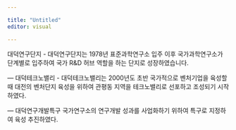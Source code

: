 ```yaml
---

title: "Untitled" 
editor: visual

---
```



대덕연구단지 - 대덕연구단지는 1978년 표준과학연구소 입주 이후 국가과학연구소가 단계별로 입주하여 국가 R&D 허브 역할을 하는 단지로 성장하였습니다.

--- 대덕테크노밸리 - 대덕테크노밸리는 2000년도 초반 국가적으로 벤처기업을 육성할때 대전의 벤처단지 육성을 위하여 관평동 지역을 테크노밸리로 선포하고 조성되기 시작하였다.

--- 대덕연구개발특구 국가연구소의 연구개발 성과를 사업화하기 위하여 특구로 지정하여 육성 추진하였다.
